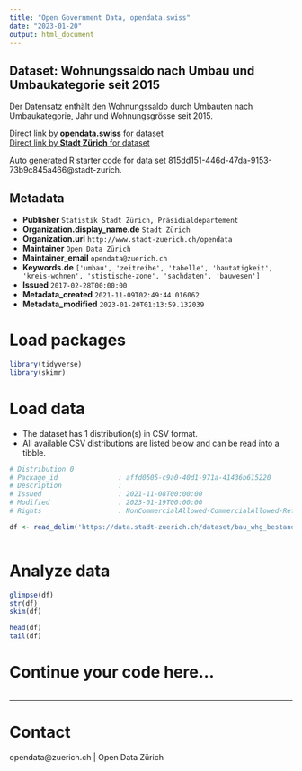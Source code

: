 ```yaml
---
title: "Open Government Data, opendata.swiss"
date: "2023-01-20"
output: html_document
---
```


## Dataset: Wohnungssaldo nach Umbau und Umbaukategorie seit 2015

Der Datensatz enthält den Wohnungssaldo durch Umbauten nach Umbaukategorie, Jahr und Wohnungsgrösse seit 2015.

[Direct link by **opendata.swiss** for dataset](https://opendata.swiss/de/dataset/wohnungssaldo-nach-umbau-und-umbaukategorie-seit-2015)<br>
[Direct link by **Stadt Zürich** for dataset](https://data.stadt-zuerich.ch/dataset/bau_whg_bestand_umbau_umbaukat_ea_zizahlkat_kreis_saldo_jahr_od5102)

Auto generated R starter code for data set 815dd151-446d-47da-9153-73b9c845a466@stadt-zurich.

## Metadata

- **Publisher** `Statistik Stadt Zürich, Präsidialdepartement`
- **Organization.display_name.de** `Stadt Zürich`
- **Organization.url** `http://www.stadt-zuerich.ch/opendata`
- **Maintainer** `Open Data Zürich`
- **Maintainer_email** `opendata@zuerich.ch`
- **Keywords.de** `['umbau', 'zeitreihe', 'tabelle', 'bautatigkeit', 'kreis-wohnen', 'stistische-zone', 'sachdaten', 'bauwesen']`
- **Issued** `2017-02-28T00:00:00`
- **Metadata_created** `2021-11-09T02:49:44.016062`
- **Metadata_modified** `2023-01-20T01:13:59.132039`


# Load packages

```r

library(tidyverse)
library(skimr)

```

# Load data

-   The dataset has 1 distribution(s) in CSV format.
-   All available CSV distributions are listed below and can be read into a tibble.

```r

# Distribution 0
# Package_id               : affd0505-c9a0-40d1-971a-41436b615220
# Description              : 
# Issued                   : 2021-11-08T00:00:00
# Modified                 : 2023-01-19T00:00:00
# Rights                   : NonCommercialAllowed-CommercialAllowed-ReferenceNotRequired

df <- read_delim('https://data.stadt-zuerich.ch/dataset/bau_whg_bestand_umbau_umbaukat_ea_zizahlkat_kreis_saldo_jahr_od5102/download/BAU510OD5102.csv')



```

# Analyze data

```r

glimpse(df)
str(df)
skim(df)

head(df)
tail(df)

```

# Continue your code here...

```r

```

------------------------------------------------------------------------

# Contact

opendata@zuerich.ch | Open Data Zürich
